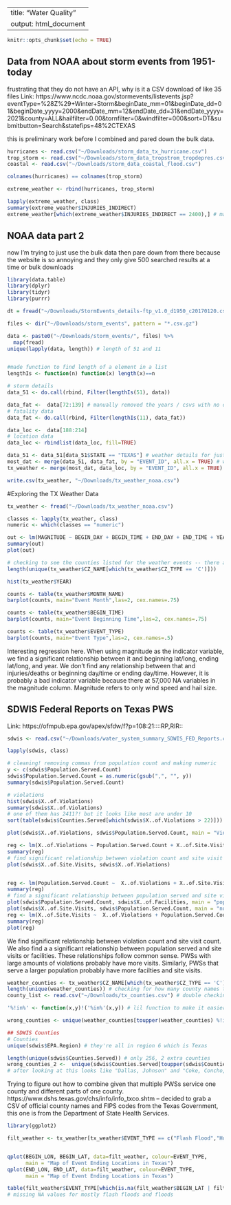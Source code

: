 
---
title: "Water Quality"
output: html_document
---

```r
knitr::opts_chunk$set(echo = TRUE)
```

## Data from NOAA about storm events from 1951-today 
frustrating that they do not have an API, why is it a CSV download of like 35 files 
Link: https://www.ncdc.noaa.gov/stormevents/listevents.jsp?eventType=%28Z%29+Winter+Storm&beginDate_mm=01&beginDate_dd=01&beginDate_yyyy=2000&endDate_mm=12&endDate_dd=31&endDate_yyyy=2021&county=ALL&hailfilter=0.00&tornfilter=0&windfilter=000&sort=DT&submitbutton=Search&statefips=48%2CTEXAS 

this is preliminary work before I combined and pared down the bulk data. 
```r
hurricanes <- read.csv("~/Downloads/storm_data_tx_hurricane.csv")
trop_storm <- read.csv("~/Downloads/storm_data_tropstrom_tropdepres.csv")
coastal <- read.csv("~/Downloads/storm_data_coastal_flood.csv")

colnames(hurricanes) == colnames(trop_storm)

extreme_weather <- rbind(hurricanes, trop_storm)

lapply(extreme_weather, class)
summary(extreme_weather$INJURIES_INDIRECT)
extreme_weather[which(extreme_weather$INJURIES_INDIRECT == 2400),] # max is hurricane Ike (which I was in Houston for)

```


## NOAA data part 2 
now I'm trying to just use the bulk data then pare down from there because the website is so annoying and they only give 500 searched results at a time or bulk downloads 
```r
library(data.table)
library(dplyr)
library(tidyr)
library(purrr)

dt = fread("~/Downloads/StormEvents_details-ftp_v1.0_d1950_c20170120.csv.gz")

files <- dir("~/Downloads/storm_events", pattern = "*.csv.gz")

data <- paste0("~/Downloads/storm_events/", files) %>%
  map(fread)
unique(lapply(data, length)) # length of 51 and 11 


#made function to find length of a element in a list
lengthIs <- function(n) function(x) length(x)==n

# storm details
data_51 <- do.call(rbind, Filter(lengthIs(51), data))

data_fat <-  data[72:139] # manually removed the years / csvs with no data 
# fatality data 
data_fat <- do.call(rbind, Filter(lengthIs(11), data_fat))

data_loc <-  data[188:214]                 
# location data 
data_loc <- rbindlist(data_loc, fill=TRUE)

data_51 <- data_51[data_51$STATE == "TEXAS"] # weather details for just texas 
most_dat <- merge(data_51, data_fat, by = "EVENT_ID", all.x = TRUE) # weather and fatalities for texas 
tx_weather <- merge(most_dat, data_loc, by = "EVENT_ID", all.x = TRUE) # final dataset

write.csv(tx_weather, "~/Downloads/tx_weather_noaa.csv")

```

#Exploring the TX Weather Data 

```r
tx_weather <- fread("~/Downloads/tx_weather_noaa.csv")

classes <- lapply(tx_weather, class)
numeric <- which(classes == "numeric")

out <- lm(MAGNITUDE ~ BEGIN_DAY + BEGIN_TIME + END_DAY + END_TIME + YEAR + BEGIN_LAT + BEGIN_LON + END_LAT + END_LON + INJURIES_DIRECT + DEATHS_DIRECT + DEATHS_INDIRECT + INJURIES_INDIRECT, data=tx_weather)
summary(out)
plot(out)

# checking to see the counties listed for the weather events -- there are 276 unique 
length(unique(tx_weather$CZ_NAME[which(tx_weather$CZ_TYPE == 'C')]))

hist(tx_weather$YEAR)

counts <- table(tx_weather$MONTH_NAME)
barplot(counts, main="Event Month",las=2, cex.names=.75)

counts <- table(tx_weather$BEGIN_TIME)
barplot(counts, main="Event Beginning Time",las=2, cex.names=.75)

counts <- table(tx_weather$EVENT_TYPE)
barplot(counts, main="Event Type",las=2, cex.names=.5)

```
Interesting regression here. When using magnitude as the indicator variable, we find a significant relationship between it and beginning lat/long, ending lat/long, and year. We don't find any relationship between that and injuries/deaths or beginning day/time or ending day/time. However, it is probably a bad indicator variable because there at 57,000 NA variables in the magnitude column. Magnitude refers to only wind speed and hail size. 

## SDWIS Federal Reports on Texas PWS 
Link: https://ofmpub.epa.gov/apex/sfdw/f?p=108:21::::RP,RIR::

```r
sdwis <- read.csv("~/Downloads/water_system_summary_SDWIS_FED_Reports.csv")

lapply(sdwis, class)

# cleaning! removing commas from population count and making numeric
y <- c(sdwis$Population.Served.Count)
sdwis$Population.Served.Count = as.numeric(gsub(",", "", y))
summary(sdwis$Population.Served.Count)

# violations 
hist(sdwis$X..of.Violations)
summary(sdwis$X..of.Violations) 
# one of them has 2411?! but it looks like most are under 10 
sort(table(sdwis$Counties.Served[which(sdwis$X..of.Violations > 22)])) # seeing if the top quartile of violations are concentrated in certain counties -- it appears that Harris county (Houston), Brazoria, Montgomery, and Lubbock are the top offenders of counties with lots of water systems in the top quartile -- this should probably be indexed for amount of PWS in each county, but it is interesting that Harris county has such a larger amt than Dallas 

plot(sdwis$X..of.Violations, sdwis$Population.Served.Count, main = "Violations vs Population Served")


```


```r
reg <- lm(X..of.Violations ~ Population.Served.Count + X..of.Site.Visits + X..of.Facilities, data=sdwis)
summary(reg)
# find significant relationship between violation count and site visit count
plot(sdwis$X..of.Site.Visits, sdwis$X..of.Violations)


reg <- lm(Population.Served.Count ~  X..of.Violations + X..of.Site.Visits + X..of.Facilities, data=sdwis)
summary(reg)
# find a significant relationship between population served and site visits or facilities 
plot(sdwis$Population.Served.Count, sdwis$X..of.Facilities, main = "population served vs number of facilities")
plot(sdwis$X..of.Site.Visits, sdwis$Population.Served.Count, main = "number of site visits vs population served")
reg <- lm(X..of.Site.Visits ~  X..of.Violations + Population.Served.Count + X..of.Facilities, data=sdwis)
summary(reg)
plot(reg)
```
We find significant relationship between violation count and site visit count. We also find a a significant relationship between population served and site visits or facilities. These relationships follow common sense. PWSs with large amounts of violations probably have more visits. Similarly, PWSs that serve a larger population probably have more facilties and site visits. 

```r
weather_counties <- tx_weather$CZ_NAME[which(tx_weather$CZ_TYPE == 'C')] # names of counties in the tx_weather set
length(unique(weather_counties)) # checking for how many county names there are. there are 276 whcih is much above the amt of 254. since I need cleaning for both this dataset and the other one, I'm going to get a set of county names to double check. 
county_list <- read.csv("~/Downloads/tx_counties.csv") # double checking CSV

'%!in%' <- function(x,y)!('%in%'(x,y)) # lil function to make it easier

wrong_counties <- unique(weather_counties[toupper(weather_counties) %!in% toupper(county_list$County.Name)]) # list of counties that are not in the standard list, need cleaning

## SDWIS Counties 
# Counties
unique(sdwis$EPA.Region) # they're all in region 6 which is Texas 

length(unique(sdwis$Counties.Served)) # only 256, 2 extra counties 
wrong_counties_2 <-  unique(sdwis$Counties.Served[toupper(sdwis$Counties.Served) %!in% toupper(county_list$County.Name)])  # list of counties that are not in the standard list, need cleaning 
# after looking at this looks like "Dallas, Johnson" and "Coke, Concho, Ector, Howard, Martin, Scurry, Ward" are the extra counties 

```
Trying to figure out how to combine given that multiple PWSs service one county and different parts of one county. 
https://www.dshs.texas.gov/chs/info/info_txco.shtm -- decided to grab a CSV of official county names and FIPS codes from the Texas Government, this one is from the Department of State Health Services. 


```r
library(ggplot2)

filt_weather <- tx_weather[tx_weather$EVENT_TYPE == c("Flash Flood","Hurricane","Coastal Flood", "Flood", "Storm Surge/Tide", "Heavy Rain", "Hurricane (Typhoon)", "Tropical Storm", "Tropical Depression", "THUNDERSTORM WINDS/ FLOOD")]


qplot(BEGIN_LON, BEGIN_LAT, data=filt_weather, colour=EVENT_TYPE, 
      main = "Map of Event Ending Locations in Texas")
qplot(END_LON, END_LAT, data=filt_weather, colour=EVENT_TYPE, 
      main = "Map of Event Ending Locations in Texas")

table(filt_weather$EVENT_TYPE[which(is.na(filt_weather$BEGIN_LAT | filt_weather$BEGIN_LON))])
# missing NA values for mostly flash floods and floods
```





